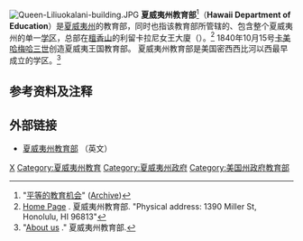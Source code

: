 [[File:Queen-Liliuokalani-building.JPG|thumb]]
'''夏威夷州教育部'''<ref>"[https://web.archive.org/web/20110927111955/http://doe.k12.hi.us/civilrights/Equal%20Educational%20Opportunity/EqualEducationalOpportunityPamphlet2009_ChineseMandarin.pdf 平等的教育机会]" ([http://www.webcitation.org/6ZfSm93f3 Archive])</ref>（'''Hawaii Department of Education'''）是[[夏威夷州|夏威夷州]]的教育部，同时也指该教育部所管辖的、包含整个夏威夷州的单一[[学区|学区]]，总部在[[檀香山|檀香山]]的利留卡拉尼女王大廈（{{lang|en|Queen Lilioukani Building}}）。<ref>[http://doe.k12.hi.us/index.html Home Page] {{Wayback|url=http://doe.k12.hi.us/index.html |date=20110726061805 }}. 夏威夷州教育部. "Physical address: 1390 Miller St, Honolulu, HI 96813"</ref> 1840年10月15号[[卡美哈梅哈三世|卡美哈梅哈三世]]创造夏威夷王国教育部。 夏威夷州教育部是美国密西西比河以西最早成立的学区。<ref>"[http://doe.k12.hi.us/about/index.htm About us] {{Wayback|url=http://doe.k12.hi.us/about/index.htm |date=20130625220804 }}." 夏威夷州教育部.</ref>

==参考资料及注释==
{{reflist}}

==外部链接==
* [http://doe.k12.hi.us/index.html 夏威夷州教育部] {{Wayback|url=http://doe.k12.hi.us/index.html |date=20110726061805 }} （英文）
[[Category:美国的学区|X]]
[[Category:夏威夷州教育|Category:夏威夷州教育]]
[[Category:夏威夷州政府|Category:夏威夷州政府]]
[[Category:美国州政府教育部|Category:美国州政府教育部]]